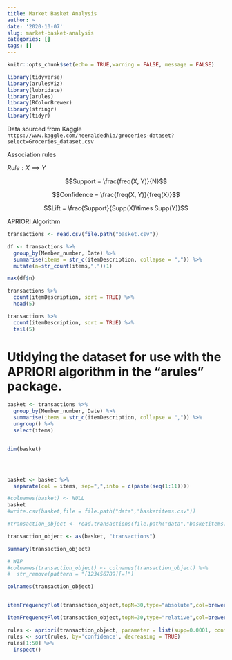 ```yaml
---
title: Market Basket Analysis
author: ~
date: '2020-10-07'
slug: market-basket-analysis
categories: []
tags: []
---
```


```r
knitr::opts_chunk$set(echo = TRUE,warning = FALSE, message = FALSE)
```

```r
library(tidyverse)
library(arulesViz)
library(lubridate)
library(arules)
library(RColorBrewer)
library(stringr)
library(tidyr)
```

Data sourced from Kaggle ``````https://www.kaggle.com/heeraldedhia/groceries-dataset?select=Groceries_dataset.csv``````


Association rules

$Rule: X \implies Y$

$$Support = \frac{freq(X, Y)}{N}$$

$$Confidence = \frac{freq(X, Y)}{freq(X)}$$

$$Lift = \frac{Support}{Supp(X)\times Supp(Y)}$$

APRIORI Algorithm

```r
transactions <- read.csv(file.path("basket.csv"))

df <- transactions %>%
  group_by(Member_number, Date) %>%
  summarise(items = str_c(itemDescription, collapse = ",")) %>% 
  mutate(n=str_count(items,",")+1)

max(df$n)

transactions %>% 
  count(itemDescription, sort = TRUE) %>% 
  head(5)

transactions %>% 
  count(itemDescription, sort = TRUE) %>% 
  tail(5)

```


# Utidying the dataset for use with the APRIORI algorithm in the "arules" package.

```r
basket <- transactions %>%
  group_by(Member_number, Date) %>%
  summarise(items = str_c(itemDescription, collapse = ",")) %>%
  ungroup() %>%
  select(items)


dim(basket)




basket <- basket %>% 
  separate(col = items, sep=",",into = c(paste(seq(1:11))))

#colnames(basket) <- NULL
basket
#write.csv(basket,file = file.path("data","basketitems.csv"))

#transaction_object <- read.transactions(file.path("data","basketitems.csv"),sep = ",")

transaction_object <- as(basket, "transactions")

summary(transaction_object)

# WIP
#colnames(transaction_object) <- colnames(transaction_object) %>% 
#  str_remove(pattern = "[123456789][=]")

colnames(transaction_object)


itemFrequencyPlot(transaction_object,topN=30,type="absolute",col=brewer.pal(8,'Pastel1'), main="Absolute Item Frequency Plot")

itemFrequencyPlot(transaction_object,topN=30,type="relative",col=brewer.pal(8,'Pastel1'), main="Absolute Item Frequency Plot")

rules <- apriori(transaction_object, parameter = list(supp=0.0001, conf=0.15,minlen=2))
rules <- sort(rules, by='confidence', decreasing = TRUE)
rules[1:50] %>% 
  inspect()



```


